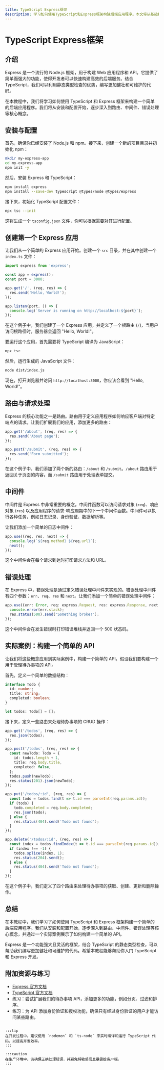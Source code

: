 ```yaml
---
title: TypeScript Express框架
description: 学习如何使用TypeScript和Express框架构建后端应用程序。本文将从基础概念开始，逐步引导您完成一个完整的Express应用开发。
---
```


# TypeScript Express框架

## 介绍

Express 是一个流行的 Node.js 框架，用于构建 Web 应用程序和 API。它提供了简单而强大的功能，使得开发者可以快速构建高效的后端服务。结合 TypeScript，我们可以利用静态类型检查的优势，编写更加健壮和可维护的代码。

在本教程中，我们将学习如何使用 TypeScript 和 Express 框架来构建一个简单的后端应用程序。我们将从安装和配置开始，逐步深入到路由、中间件、错误处理等核心概念。

## 安装与配置

首先，确保你已经安装了 Node.js 和 npm。接下来，创建一个新的项目目录并初始化 npm：

```bash
mkdir my-express-app
cd my-express-app
npm init -y
```

然后，安装 Express 和 TypeScript：

```bash
npm install express
npm install --save-dev typescript @types/node @types/express
```

接下来，初始化 TypeScript 配置文件：

```bash
npx tsc --init
```

这将生成一个 `tsconfig.json` 文件，你可以根据需要对其进行配置。

## 创建第一个 Express 应用

让我们从一个简单的 Express 应用开始。创建一个 `src` 目录，并在其中创建一个 `index.ts` 文件：

```typescript
import express from 'express';

const app = express();
const port = 3000;

app.get('/', (req, res) => {
  res.send('Hello, World!');
});

app.listen(port, () => {
  console.log(`Server is running on http://localhost:${port}`);
});
```

在这个例子中，我们创建了一个 Express 应用，并定义了一个根路由 (`/`)，当用户访问根路径时，服务器会返回 "Hello, World!"。

要运行这个应用，首先需要将 TypeScript 编译为 JavaScript：

```bash
npx tsc
```

然后，运行生成的 JavaScript 文件：

```bash
node dist/index.js
```

现在，打开浏览器并访问 `http://localhost:3000`，你应该会看到 "Hello, World!"。

## 路由与请求处理

Express 的核心功能之一是路由。路由用于定义应用程序如何响应客户端对特定端点的请求。让我们扩展我们的应用，添加更多的路由：

```typescript
app.get('/about', (req, res) => {
  res.send('About page');
});

app.post('/submit', (req, res) => {
  res.send('Form submitted');
});
```

在这个例子中，我们添加了两个新的路由：`/about` 和 `/submit`。`/about` 路由用于返回关于页面的内容，而 `/submit` 路由用于处理表单提交。

## 中间件

中间件是 Express 中非常重要的概念。中间件函数可以访问请求对象 (`req`)、响应对象 (`res`) 以及应用程序的请求-响应周期中的下一个中间件函数。中间件可以执行各种任务，例如日志记录、身份验证、数据解析等。

让我们添加一个简单的日志中间件：

```typescript
app.use((req, res, next) => {
  console.log(`${req.method} ${req.url}`);
  next();
});
```

这个中间件会在每个请求到达时打印请求方法和 URL。

## 错误处理

在 Express 中，错误处理是通过定义错误处理中间件来实现的。错误处理中间件有四个参数：`err`、`req`、`res` 和 `next`。让我们添加一个简单的错误处理中间件：

```typescript
app.use((err: Error, req: express.Request, res: express.Response, next: express.NextFunction) => {
  console.error(err.stack);
  res.status(500).send('Something broke!');
});
```

这个中间件会在发生错误时打印错误堆栈并返回一个 500 状态码。

## 实际案例：构建一个简单的 API

让我们将这些概念应用到实际案例中，构建一个简单的 API。假设我们要构建一个用于管理待办事项的 API。

首先，定义一个简单的数据结构：

```typescript
interface Todo {
  id: number;
  title: string;
  completed: boolean;
}

let todos: Todo[] = [];
```

接下来，定义一些路由来处理待办事项的 CRUD 操作：

```typescript
app.get('/todos', (req, res) => {
  res.json(todos);
});

app.post('/todos', (req, res) => {
  const newTodo: Todo = {
    id: todos.length + 1,
    title: req.body.title,
    completed: false,
  };
  todos.push(newTodo);
  res.status(201).json(newTodo);
});

app.put('/todos/:id', (req, res) => {
  const todo = todos.find(t => t.id === parseInt(req.params.id));
  if (todo) {
    todo.completed = req.body.completed;
    res.json(todo);
  } else {
    res.status(404).send('Todo not found');
  }
});

app.delete('/todos/:id', (req, res) => {
  const index = todos.findIndex(t => t.id === parseInt(req.params.id));
  if (index !== -1) {
    todos.splice(index, 1);
    res.status(204).send();
  } else {
    res.status(404).send('Todo not found');
  }
});
```

在这个例子中，我们定义了四个路由来处理待办事项的获取、创建、更新和删除操作。

## 总结

在本教程中，我们学习了如何使用 TypeScript 和 Express 框架构建一个简单的后端应用程序。我们从安装和配置开始，逐步深入到路由、中间件、错误处理等核心概念，并通过一个实际案例展示了如何构建一个简单的 API。

Express 是一个功能强大且灵活的框架，结合 TypeScript 的静态类型检查，可以帮助我们编写更加健壮和可维护的代码。希望本教程能够帮助你入门 TypeScript 和 Express 开发。

## 附加资源与练习

- [Express 官方文档](https://expressjs.com/)
- [TypeScript 官方文档](https://www.typescriptlang.org/)
- 练习：尝试扩展我们的待办事项 API，添加更多的功能，例如分页、过滤和排序。
- 练习：为 API 添加身份验证和授权功能，确保只有经过身份验证的用户才能访问某些路由。
```

:::tip
在开发过程中，建议使用 `nodemon` 和 `ts-node` 来实时编译和运行 TypeScript 代码，以提高开发效率。
:::

:::caution
在生产环境中，请确保正确处理错误，并避免将敏感信息暴露给客户端。
:::